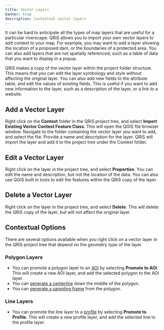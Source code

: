 ```yaml
---
title: Vector Layers
banner: true
description: Contextual vector layers
---
```


It can be hard to anticipate all the types of map layers that are useful for a particular riverscape. QRiS allows you to import your own vector layers to add context to your map. For example, you may want to add a layer showing the location of a proposed dam, or the boundaries of a protected area. You can also add layers that are not spatially referenced, such as a table of data that you want to display in a popup.

QRiS makes a copy of the vector layer within the project folder structure. This means that you can edit the layer symbology and style without affecting the original layer. You can also add new fields to the attribute table, and edit the values of existing fields. This is useful if you want to add new information to the layer, such as a description of the layer, or a link to a website.

## Add a Vector Layer

Right click on the **Context** folder in the QRiS project tree, and select **Import Existing Vector Context Feature Class**. This will open the QGIS file browser window. Navigate to the folder containing the vector layer you want to add, and select the file. Provide a name and description for the layer. QRiS will import the layer and add it to the project tree under the Context folder.

## Edit a Vector Layer

Right click on the layer in the project tree, and select **Properties**. You can edit the name and description, but not the location of the data. You can also use QGIS built in tools to edit the features within the QRiS copy of the layer.

## Delete a Vector Layer

Right click on the layer in the project tree, and select **Delete**. This will delete the QRiS copy of the layer, but will not affect the original layer.

## Contextual Options

There are several options available when you right click on a vector layer in the QRiS project tree that depend on the geometry type of the layer.

### Polygon Layers

- You can promote a polygon layer to an [AOI](/software-help/aoi) by selecting **Promote to AOI**. This will create a new AOI layer, and add the selected polygon to the AOI layer.
- You can [generate a centerline](/software-help/profiles/#centerline-tool) down the middle of the polygon.
- You can [generate a sampling frame](/software-help/sampling/#sampling-frame) from the polygon.

### Line Layers

- You can promote the line layer to a [profile](/software-help/profiles) by selecting **Promote to Profile**. This will create a new profile layer, and add the selected line to the profile layer.